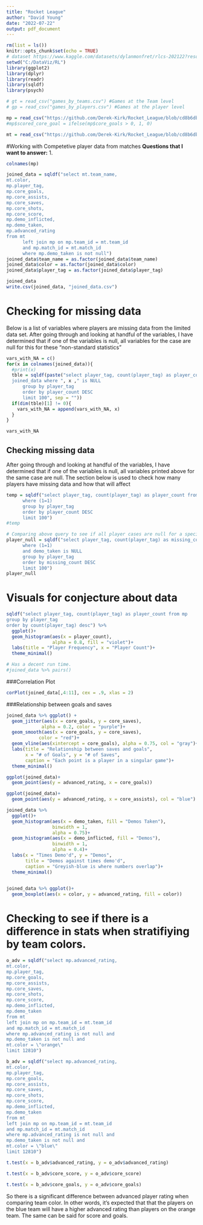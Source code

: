 ---
title: "Rocket League"
author: "David Young"
date: "2022-07-22"
output: pdf_document
---

```{r setup, include=FALSE}
rm(list = ls())
knitr::opts_chunk$set(echo = TRUE)
# dataset https://www.kaggle.com/datasets/dylanmonfret/rlcs-202122?resource=download&select=matches_by_teams.csv
setwd("C:/DataViz/RL")
library(ggplot2)
library(dplyr)
library(readr)
library(sqldf)
library(psych)

# gt = read_csv("games_by_teams.csv") #Games at the Team level
# gp = read_csv("games_by_players.csv") #Games at the player level

mp = read_csv("https://github.com/Derek-Kirk/Rocket_League/blob/cd8b6dbbf3577b8280e1d32b914d24f25a799784/matches_by_players.csv?raw=true") #Matches at the player level
#mp$scored_core_goal = ifelse(mp$core_goals > 0, 1, 0)

mt = read_csv("https://github.com/Derek-Kirk/Rocket_League/blob/cd8b6dbbf3577b8280e1d32b914d24f25a799784/matches_by_teams.csv?raw=true") #Matches at the team level

```

#Working with Competetive player data from matches **Questions that I want to answer:** 1.

```{r column names, include = FALSE}
colnames(mp)
```

```{r, creating dataset}
joined_data = sqldf("select mt.team_name,
mt.color, 
mp.player_tag,
mp.core_goals,
mp.core_assists, 
mp.core_saves, 
mp.core_shots,
mp.core_score,
mp.demo_inflicted,
mp.demo_taken,
mp.advanced_rating
from mt
      left join mp on mp.team_id = mt.team_id
      and mp.match_id = mt.match_id
      where mp.demo_taken is not null")
joined_data$team_name = as.factor(joined_data$team_name)
joined_data$color = as.factor(joined_data$color)
joined_data$player_tag = as.factor(joined_data$player_tag)
```

```{r}
joined_data
write.csv(joined_data, "joined_data.csv")
```


# Checking for missing data

Below is a list of variables where players are missing data from the limited data set. After going through and looking at handful of the variables, I have determined that if one of the variables is null, all variables for the case are null for this for these "non-standard statistics"

```{r, include=FALSE}
vars_with_NA = c()
for(x in colnames(joined_data)){
  #print(x)
  tble = sqldf(paste("select player_tag, count(player_tag) as player_count from
  joined_data where ", x ," is NULL
      group by player_tag
      order by player_count DESC
      limit 100", sep = ""))
  if(dim(tble)[1] != 0){
    vars_with_NA = append(vars_with_NA, x)
  }
}
```

```{r, variables with nulls}
vars_with_NA
```

## Checking missing data

After going through and looking at handful of the variables, I have determined that if one of the variables is null, all variables printed above for the same case are null. The section below is used to check how many players have missing data and how that will affect

```{r}

temp = sqldf("select player_tag, count(player_tag) as player_count from joined_data
      where (1=1)
      group by player_tag 
      order by player_count DESC
      limit 100")
#temp
```

```{r}
# Comparing above query to see if all player cases are null for a specific variable or if its actually a case by case player
player_null = sqldf("select player_tag, count(player_tag) as missing_count from joined_data
      where (1=1)
      and demo_taken is NULL
      group by player_tag 
      order by missing_count DESC
      limit 100")
player_null
```


# Visuals for conjecture about data

```{r}
sqldf("select player_tag, count(player_tag) as player_count from mp
group by player_tag
order by count(player_tag) desc") %>% 
  ggplot()+
  geom_histogram(aes(x = player_count),
                 alpha = 0.8, fill = "violet")+
  labs(title = "Player Frequency", x = "Player Count")+
  theme_minimal()
```

```{r, fig.width = 9, fig.height= 8}
# Has a decent run time. 
#joined_data %>% pairs()
```


###Correlation Plot
```{r}
corPlot(joined_data[,4:11], cex = .9, xlas = 2)
```


###Relationship between goals and saves

```{r}
joined_data %>% ggplot() +
  geom_jitter(aes(x = core_goals, y = core_saves),
             alpha = 0.2, color = "purple")+
  geom_smooth(aes(x = core_goals, y = core_saves),
            color = "red")+
  geom_vline(aes(xintercept = core_goals), alpha = 0.75, col = "gray")+
  labs(title = "Relationship between saves and goals",
       x = "# of Goals", y = "# of Saves",
       caption = "Each point is a player in a singular game")+
  theme_minimal()
```

```{r}

ggplot(joined_data)+
  geom_point(aes(y = advanced_rating, x = core_goals))

ggplot(joined_data)+
  geom_point(aes(y = advanced_rating, x = core_assists), col = "blue")
```





```{r}
joined_data %>% 
  ggplot()+
  geom_histogram(aes(x = demo_taken, fill = "Demos Taken"),
                 binwidth = 1,
                 alpha = 0.75)+
  geom_histogram(aes(x = demo_inflicted, fill = "Demos"),
                 binwidth = 1,
                 alpha = 0.4)+
  labs(x = "Times Demo'd", y = "Demos",
       title = "Demos against times demo'd",
       caption = "Greyish-blue is where numbers overlap")+
  theme_minimal()
 
```


```{r}
joined_data %>% ggplot()+
  geom_boxplot(aes(x = color, y = advanced_rating, fill = color))
```



# Checking to see if there is a difference in stats when stratifiying by team colors.
```{r}
o_adv = sqldf("select mp.advanced_rating,
mt.color,
mp.player_tag,
mp.core_goals,
mp.core_assists, 
mp.core_saves, 
mp.core_shots,
mp.core_score,
mp.demo_inflicted,
mp.demo_taken
from mt
left join mp on mp.team_id = mt.team_id
and mp.match_id = mt.match_id
where mp.advanced_rating is not null and
mp.demo_taken is not null and
mt.color = \"orange\"
limit 12810")

b_adv = sqldf("select mp.advanced_rating,
mt.color,
mp.player_tag,
mp.core_goals,
mp.core_assists, 
mp.core_saves, 
mp.core_shots,
mp.core_score,
mp.demo_inflicted,
mp.demo_taken
from mt
left join mp on mp.team_id = mt.team_id
and mp.match_id = mt.match_id
where mp.advanced_rating is not null and
mp.demo_taken is not null and
mt.color = \"blue\"
limit 12810")
```


```{r}
t.test(x = b_adv$advanced_rating, y = o_adv$advanced_rating)
```


```{r}
t.test(x = b_adv$core_score, y = o_adv$core_score)

```
```{r}
t.test(x = b_adv$core_goals, y = o_adv$core_goals)
```


So there is a significant difference between advanced player rating when comparing team color. In other words, it's expected that that the players on the blue team will have a higher advanced rating than players on the orange team. The same can be said for score and goals.


